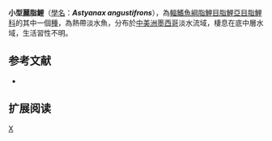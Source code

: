 {{Speciesbox 
| taxon = Astyanax angustifrons
| status = NE
| status_system = IUCN3.1
| authority =  {{le|查爾斯·塔特·里根|Charles Tate Regan|Regan}}, 1908
| synonyms = *''Tetragonopterus angustifrons''<br /><small>Regan, 1908</small>
}}
'''小型麗脂鯉'''（[[學名|學名]]：'''''Astyanax angustifrons'''''），為[[輻鰭魚綱|輻鰭魚綱]][[脂鯉目|脂鯉目]][[脂鯉亞目|脂鯉亞目]][[脂鯉科|脂鯉科]]的其中一個[[種|種]]，為熱帶淡水魚，分布於[[中美洲|中美洲]][[墨西哥|墨西哥]]淡水流域，棲息在底中層水域，生活習性不明。

==参考文献==
{{refbegin}}
*{{FishBase_species|genus=Astyanax|species=angustifrons|year=2013|month=11}}
{{refend}}

== 扩展阅读 ==
{{refbegin}}
{{wikispecies-inline|Astyanax angustifrons|小型麗脂鯉}}
{{refend}}
{{Taxonbar|from=Q6400145}}

[[Category:麗脂鯉屬|X]]


{{魚類小作品}}